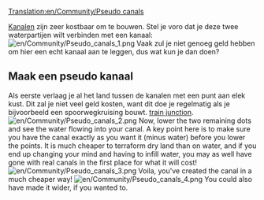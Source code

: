 [[Translation:en/Community/Pseudo canals]]
{{nl/Vertaling|en/Community/Pseudo canals|0}}

[[nl/Manual/Havens|Kanalen]] zijn zeer kostbaar om te bouwen. Stel je voro dat je deze twee waterpartijen wilt verbinden met een kanaal:
[[File:en/Community/Pseudo canals 1.png|center]]
Vaak zul je niet genoeg geld hebben om hier een echt kanaal aan te leggen, dus wat kun je dan doen?

==Maak een pseudo kanaal==
Als eerste verlaag je al het land tussen de kanalen met een punt aan elek kust. Dit zal je niet veel geld kosten, want dit doe je regelmatig als je bijvoorbeeld een spoorwegkruising bouwt. [[en/Community/Junctionary/Links|train junction]].
[[File:en/Community/Pseudo canals 2.png|center]]
Now, lower the two remaining dots and see the water flowing into your canal.  A key point here is to make sure you have the canal exactly as you want it (minus water) before you lower the points.  It is much cheaper to terraform dry land than on water, and if you end up changing your mind and having to infill water, you may as well have gone with real canals in the first place for what it will cost!
[[File:en/Community/Pseudo canals 3.png|center]]
Voila, you've created the canal in a much cheaper way!
[[File:en/Community/Pseudo canals 4.png|center]]
You could also have made it wider, if you wanted to. <!--Another advantage of pseudo canals is that you can build bridges over a pseudo canal, but you cannot over a real canal. NOT TRUE IN v0.6.0.-->